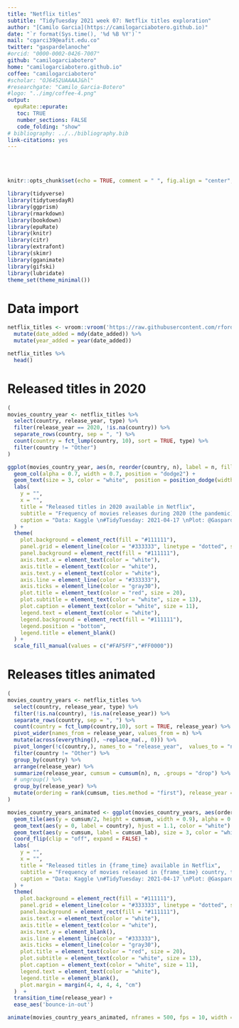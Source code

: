 ```yaml
---
title: "Netflix titles"
subtitle: "TidyTuesday 2021 week 07: Netflix titles exploration"
author: "[Camilo Garcia](https://camilogarciabotero.github.io)"
date: "`r format(Sys.time(), '%d %B %Y')`"
mail: "cgarci39@eafit.edu.co"
twitter: "gaspardelanoche"
#orcid: "0000-0002-0426-7007"
github: "camilogarciabotero"
home: "camilogarciabotero.github.io"
coffee: "camilogarciabotero"
#scholar: "OJ6452UAAAAJ&hl"
#researchgate: "Camilo_Garcia-Botero"
#logo: "../img/coffee-4.png"
output:
  epuRate::epurate:
   toc: TRUE
   number_sections: FALSE
   code_folding: "show"
# bibliography: ../../bibliography.bib
link-citations: yes
---
```


<br><br>

```r
knitr::opts_chunk$set(echo = TRUE, comment = " ", fig.align = "center", fig.height = 10, fig.width = 12, cache = TRUE)
```

```r
library(tidyverse)
library(tidytuesdayR)
library(ggprism)
library(rmarkdown)
library(bookdown)
library(epuRate)
library(knitr)
library(citr)
library(extrafont)
library(skimr)
library(gganimate)
library(gifski)
library(lubridate)
theme_set(theme_minimal())
```

# Data import

```r
netflix_titles <- vroom::vroom('https://raw.githubusercontent.com/rfordatascience/tidytuesday/master/data/2021/2021-04-20/netflix_titles.csv') %>% 
  mutate(date_added = mdy(date_added)) %>% 
  mutate(year_added = year(date_added))
```

```r
netflix_titles %>%
  head()
```

# Released titles in 2020

```r
(
movies_country_year <- netflix_titles %>% 
  select(country, release_year, type) %>% 
  filter(release_year == 2020, !is.na(country)) %>% 
  separate_rows(country, sep = ", ") %>% 
  count(country = fct_lump(country, 10), sort = TRUE, type) %>% 
  filter(country != "Other")
)

ggplot(movies_country_year, aes(n, reorder(country, n), label = n, fill = type)) +
  geom_col(alpha = 0.7, width = 0.7, position = "dodge2") +
  geom_text(size = 3, color = "white",  position = position_dodge(width = 0.8), hjust = -1) +
  labs(
    y = "",
    x = "",
    title = "Released titles in 2020 available in Netflix",
    subtitle = "Frequency of movies releases during 2020 (the pandemic) per country, that are available in Netflix \n(Date do not correspond to Netflix release, but to the movies theirselves)",
    caption = "Data: Kaggle \n#TidyTuesday: 2021-04-17 \nPlot: @Gaspardelanoche"
  ) +
  theme(
    plot.background = element_rect(fill = "#111111"),
    panel.grid = element_line(color = "#333333", linetype = "dotted", size = 0.2),
    panel.background = element_rect(fill = "#111111"),
    axis.text.x = element_text(color = "white"),
    axis.title = element_text(color = "white"),
    axis.text.y = element_text(color = "white"),
    axis.line = element_line(color = "#333333"),
    axis.ticks = element_line(color = "gray30"),
    plot.title = element_text(color = "red", size = 20),
    plot.subtitle = element_text(color = "white", size = 13),
    plot.caption = element_text(color = "white", size = 11),
    legend.text = element_text(color = "white"),
    legend.background = element_rect(fill = "#111111"),
    legend.position = "bottom",
    legend.title = element_blank()
  ) +
  scale_fill_manual(values = c("#FAF5FF","#FF0000"))
```

# Releases titles animated

```r
(
movies_country_years <- netflix_titles %>% 
  select(country, release_year, type) %>% 
  filter(!is.na(country), !is.na(release_year)) %>% 
  separate_rows(country, sep = ", ") %>% 
  count(country = fct_lump(country,10), sort = TRUE, release_year) %>% 
  pivot_wider(names_from = release_year, values_from = n) %>% 
  mutate(across(everything(), ~replace_na(., 0))) %>% 
  pivot_longer(!c(country,), names_to = "release_year",  values_to = "n") %>% 
  filter(country != "Other") %>% 
  group_by(country) %>% 
  arrange(release_year) %>%
  summarize(release_year, cumsum = cumsum(n), n, .groups = "drop") %>%
  # ungroup() %>% 
  group_by(release_year) %>% 
  mutate(ordering = rank(cumsum, ties.method = "first"), release_year = as.integer(release_year), cumsum_lab = as.character(cumsum))
)

movies_country_years_animated <- ggplot(movies_country_years, aes(ordering, group = country)) +
  geom_tile(aes(y = cumsum/2, height = cumsum, width = 0.9), alpha = 0.5, fill = "red") +
  geom_text(aes(y = 0, label = country), hjust = 1.1, color = "white") +
  geom_text(aes(y = cumsum, label = cumsum_lab), size = 3, color = "white", hjust = -0.5) +
  coord_flip(clip = "off", expand = FALSE) +  
  labs(
    y = "",
    x = "",
    title = "Released titles in {frame_time} available in Netflix",
    subtitle = "Frequency of movies released in {frame_time} country, that are available in Netflix \n(Date do not correspond to Netflix release, but to the movies theirselves)",
    caption = "Data: Kaggle \n#TidyTuesday: 2021-04-17 \nPlot: @Gaspardelanoche"
  ) +
  theme(
    plot.background = element_rect(fill = "#111111"),
    panel.grid = element_line(color = "#333333", linetype = "dotted", size = 0.2),
    panel.background = element_rect(fill = "#111111"),
    axis.text.x = element_text(color = "white"),
    axis.title = element_text(color = "white"),
    axis.text.y = element_blank(),
    axis.line = element_line(color = "#333333"),
    axis.ticks = element_line(color = "gray30"),
    plot.title = element_text(color = "red", size = 20),
    plot.subtitle = element_text(color = "white", size = 13),
    plot.caption = element_text(color = "white", size = 11),
    legend.text = element_text(color = "white"),
    legend.title = element_blank(),
    plot.margin = margin(4, 4, 4, 4, "cm")
  )  +
  transition_time(release_year) +
  ease_aes('bounce-in-out')

animate(movies_country_years_animated, nframes = 500, fps = 10, width = 800, height = 800, end_pause = 25)

```

